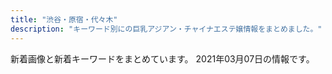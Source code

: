 ```yaml
---
title: "渋谷・原宿・代々木"
description: "キーワード別にの巨乳アジアン・チャイナエステ嬢情報をまとめました。"
---
```


新着画像と新着キーワードをまとめています。
2021年03月07日の情報です。

<DmmAffiliateIns />
<KeywordTable
  shops={
    [
    {
        "station": "JR\u6e0b\u8c37\u99c5\u897f\u53e3",
        "keywords": {
            "F": 1,
            "86": 3,
            "85": 4,
            "88": 5,
            "D": 4,
            "E": 2,
            "87": 5,
            "C": 17
        },
        "img_links": [
            "http://awaawa-fairy.work/sp/img/time.jpg",
            "http://awaawa-fairy.work/sp/img/sta17.png",
            "http://awaawa-fairy.work/sp/img/sys.jpg",
            "http://awaawa-fairy.work/sp/img/sta27.png",
            "http://awaawa-fairy.work/img/st29.png",
            "http://awaawa-fairy.work/sp/img/botton.jpg",
            "http://awaawa-fairy.work/sp/img/p-26.png",
            "http://awaawa-fairy.work/sp/img/p-15.png",
            "http://awaawa-fairy.work/sp/img/t-t.jpg",
            "http://awaawa-fairy.work/sp/img/sta29.png",
            "http://awaawa-fairy.work/sp/img/sta28.png",
            "http://awaawa-fairy.work/img/st17.png",
            "http://awaawa-fairy.work/img/sta26.png",
            "http://awaawa-fairy.work/sp/img/sta26.png",
            "http://awaawa-fairy.work/img/st15.png",
            "http://awaawa-fairy.work/img/st26.png",
            "http://awaawa-fairy.work/img/st018.png",
            "http://awaawa-fairy.work/img/sta28.png",
            "http://awaawa-fairy.work/img/nos.png",
            "http://awaawa-fairy.work/sp/img/sta22.png",
            "http://awaawa-fairy.work/sp/img/sta18.png",
            "http://awaawa-fairy.work/sp/img/p-27.png",
            "http://awaawa-fairy.work/sp/img/t-a.jpg",
            "http://awaawa-fairy.work/sp/img/pc.jpg",
            "http://awaawa-fairy.work/img/st18.png",
            "http://awaawa-fairy.work/sp/img/tit.jpg",
            "http://awaawa-fairy.work/sp/img/add.jpg",
            "http://awaawa-fairy.work/img/sta15.png",
            "http://awaawa-fairy.work/sp/img/p-29.png",
            "http://awaawa-fairy.work/img/head.png",
            "http://awaawa-fairy.work/img/sta17.png",
            "http://awaawa-fairy.work/sp/img/sta15.png",
            "http://awaawa-fairy.work/sp/img/mv.jpg",
            "http://awaawa-fairy.work/img/sta22.png",
            "http://awaawa-fairy.work/img/st4.png",
            "http://awaawa-fairy.work/sp/img/t-r.jpg",
            "http://awaawa-fairy.work/img/bottom.png",
            "http://awaawa-fairy.work/img/sta29.png",
            "http://awaawa-fairy.work/img/mo.png",
            "http://awaawa-fairy.work/img/st22.png",
            "http://awaawa-fairy.work/sp/img/t-o.jpg",
            "http://awaawa-fairy.work/sp/img/tel.jpg",
            "http://awaawa-fairy.work/sp/img/info.jpg",
            "http://awaawa-fairy.work/img/st017.png",
            "http://awaawa-fairy.work/img/st27.png",
            "http://awaawa-fairy.work/sp/img/t-s.jpg",
            "http://awaawa-fairy.work/img/sta18.png",
            "http://awaawa-fairy.work/sp/img/pic.jpg",
            "http://awaawa-fairy.work/img/st28.png",
            "http://awaawa-fairy.work/img/sta27.png",
            "http://awaawa-fairy.work/sp/img/line.jpg"
        ],
        "name": "\u6ce1\u6ce1\u30d5\u30a7\u30a2\u30ea\u30fc",
        "url": "http://awaawa-fairy.work/"
    },
    {
        "url": "http://www.ogon.work/",
        "station": "JR\u6e0b\u8c37\u99c5\u30cf\u30c1\u516c\u53e3",
        "keywords": {
            "D": 18,
            "87": 12,
            "86": 13,
            "83": 13,
            "84": 29,
            "C": 53,
            "E": 6,
            "85": 13
        },
        "img_links": [
            "http://www.ogon.work/staff/tina1.jpg",
            "http://www.ogon.work/img/bana03.jpg",
            "http://www.ogon.work/img/bana02.jpg",
            "http://www.ogon.work/staff/ayumi1.jpg",
            "http://www.ogon.work/img/contentsbottom.png",
            "http://www.ogon.work/staff/yuki1.jpg",
            "http://www.ogon.work/staff/sara1.jpg",
            "http://www.ogon.work/img/s/s_qa.png",
            "http://www.ogon.work/img/interior.jpg",
            "http://www.ogon.work/staff/ayumi2.jpg",
            "http://www.ogon.work/staff/hana1.jpg",
            "http://www.ogon.work/staff/yuki2.jpg",
            "http://www.ogon.work/img/icon/new.jpg",
            "http://www.ogon.work/staff/momo1.jpg",
            "http://www.ogon.work/staff/ayumi3.jpg"
        ],
        "name": "\u9ec4\u91d1\u6d77\u5cb8"
    },
    {
        "url": "http://kokoronosato.tyo.cm/",
        "name": "\u68ee\u306e\u9999",
        "img_links": [
            "http://kokoronosato.tyo.cm/link/8831.jpg",
            "http://kokoronosato.tyo.cm/images/themes/pink/s_staff.png",
            "http://kokoronosato.tyo.cm/images/room2.jpg",
            "http://kokoronosato.tyo.cm/images/themes/pink/s_pickup.png",
            "http://kokoronosato.tyo.cm/images/themes/pink/s_newface.png",
            "http://kokoronosato.tyo.cm/images/themes/pink/s_ranking.png",
            "http://kokoronosato.tyo.cm/images/themes/pink/r3.jpg",
            "http://kokoronosato.tyo.cm/images/room4.jpg",
            "http://kokoronosato.tyo.cm/link/88x31b.jpg",
            "http://kokoronosato.tyo.cm/images/themes/pink/s_link.png",
            "http://kokoronosato.tyo.cm/images/room3.jpg",
            "http://kokoronosato.tyo.cm/images/themes/pink/no2.png",
            "http://kokoronosato.tyo.cm/link/walker88.jpg",
            "http://kokoronosato.tyo.cm/images/room1.jpg",
            "http://kokoronosato.tyo.cm/photos/sites/15/2020/08/2020082203135850.jpg",
            "http://kokoronosato.tyo.cm/photos/sites/15/2019/07/2019072809445954.jpg",
            "http://menlog.net/link/menlog8831.jpg",
            "http://kokoronosato.tyo.cm/images/themes/pink/no1.png",
            "http://kokoronosato.tyo.cm/images/themes/pink/s_news.png",
            "http://kokoronosato.tyo.cm/photos/sites/15/2019/07/2019072809465934.jpg",
            "http://kokoronosato.tyo.cm/images/themes/pink/mobile.jpg",
            "http://kokoronosato.tyo.cm/images/themes/pink/line.png",
            "http://kokoronosato.tyo.cm/link/esthelove88-31.jpg",
            "http://kokoronosato.tyo.cm/link/massage-de_88_31.jpg",
            "http://kokoronosato.tyo.cm/photos/sites/15/2019/07/2019072809450776.jpg",
            "http://kokoronosato.tyo.cm/photos/sites/15/2020/08/2020082203150030.jpg",
            "http://kokoronosato.tyo.cm/photos/sites/15/2020/08/2020082205444313.jpg",
            "http://kokoronosato.tyo.cm/link/e0016.jpg",
            "http://kokoronosato.tyo.cm/photos/sites/15/2020/08/2020082205444661.jpg",
            "http://kokoronosato.tyo.cm/photos/sites/15/2019/07/2019072809470568.jpg",
            "http://kokoronosato.tyo.cm/photos/sites/15/2020/08/2020082205443766.jpg"
        ],
        "station": "JR\u6e0b\u8c37\u99c5\u6771\u53e3",
        "keywords": {
            "87": 8,
            "86": 12,
            "83": 4,
            "C": 19,
            "85": 4,
            "D": 24
        }
    },
    {
        "url": "http://angel.est.cm/",
        "name": "Angel",
        "img_links": [
            "http://angel.est.cm/img/footer.png",
            "http://angel.est.cm/photos/sites/23/2019/05/2019051010094797.jpg",
            "http://angel.est.cm/img/top.png",
            "http://angel.est.cm/img/r4.jpg",
            "http://angel.est.cm/photos/sites/23/2019/05/2019051010094757.jpg",
            "http://angel.est.cm/photos/sites/23/2019/05/2019051010094759.jpg",
            "http://angel.est.cm/img/r1.jpg",
            "http://angel.est.cm/img/r2.jpg",
            "http://angel.est.cm/img/r3.jpg",
            "http://angel.est.cm/photos/sites/23/2018/10/2018100318475591.jpg",
            "http://angel.est.cm/photos/sites/23/2019/11/2019110102361631.jpg",
            "http://angel.est.cm/photos/sites/23/2016/08/staff2.jpg",
            "http://angel.est.cm/photos/sites/23/2019/05/2019051010094748.jpg"
        ],
        "keywords": {
            "C": 2,
            "D": 8,
            "86": 6,
            "87": 6,
            "E": 4,
            "88": 2
        },
        "station": "JR\u6e0b\u8c37\u99c5\u5bae\u76ca\u5742\u53e3"
    },
    {
        "img_links": [
            "http://www.e-god.work/images/info.jpg",
            "http://www.e-god.work/img/koko1.jpg",
            "http://www.e-god.work/images/sys1.jpg",
            "http://www.e-god.work/images/tel.jpg",
            "http://www.e-god.work/images/2.jpg",
            "http://www.e-god.work/img/koko2.jpg",
            "http://www.e-god.work/images/line.png",
            "http://www.e-god.work/images/mobile.jpg",
            "http://www.e-god.work/images/int1.jpg",
            "http://www.e-god.work/images/1.jpg",
            "http://www.e-god.work/images/ais.jpg",
            "http://www.e-god.work/img/yuki1.jpg",
            "http://www.e-god.work/images/news.jpg",
            "http://www.e-god.work/img/eri1.jpg",
            "http://www.e-god.work/images/head.jpg",
            "http://www.e-god.work/img/zb.jpg",
            "http://www.e-god.work/images/staff_t.jpg",
            "http://www.e-god.work/images/interior_t.jpg",
            "http://www.e-god.work/images/4.jpg",
            "http://www.e-god.work/images/sys2.jpg",
            "http://www.e-god.work/images/int2.jpg"
        ],
        "url": "http://www.e-god.work/",
        "keywords": {},
        "station": "JR\u6e0b\u8c37\u99c5\u30cf\u30c1\u516c\u53e3",
        "name": "\u30b9\u30ef\u30f3"
    },
    {
        "station": "JR\u6e0b\u8c37\u99c5",
        "img_links": [
            "http://www.aixin.co.jp/images/staff/ruru2/2.jpg",
            "http://www.aixin.co.jp/images/staff/ruru2/ruru2.jpg",
            "http://www.aixin.co.jp/images/staff/aki/aki.png",
            "http://www.aixin.co.jp/images/staff/ran/ran.png",
            "http://www.aixin.co.jp/images/price/long.jpg",
            "http://www.aixin.co.jp/images/staff/eri/eri.png",
            "http://www.aixin.co.jp/images/staff/yuzu/yuzu.jpg",
            "http://www.aixin.co.jp/images/top/top.jpg",
            "http://www.aixin.co.jp/images/staff/mimi2/mimi2.png",
            "http://www.aixin.co.jp/images/staff/ruri2/ruri2.png",
            "http://www.aixin.co.jp/images/costume/2.png",
            "http://www.aixin.co.jp/images/price/tokusen.jpg",
            "http://www.aixin.co.jp/images/staff/yui2/yui2.png",
            "http://www.aixin.co.jp/images/costume/6.png",
            "http://www.aixin.co.jp/images/staff/ayaka/ayaka.jpg",
            "http://www.aixin.co.jp/images/staff/miki/miki.jpg",
            "http://www.aixin.co.jp/images/staff/akane/akane.png",
            "http://www.aixin.co.jp/images/costume/4.png",
            "http://www.aixin.co.jp/images/staff/miki/2.jpg",
            "http://www.aixin.co.jp/images/staff/miharu/miharu.png",
            "http://www.aixin.co.jp/images/wanted/wanted.png",
            "http://www.aixin.co.jp/images/staff/mika2/1.png",
            "http://www.aixin.co.jp/images/top_pic/top2.jpg",
            "http://www.aixin.co.jp/images/price/hirou.jpg",
            "http://www.aixin.co.jp/images/staff/koko/koko.png",
            "http://www.aixin.co.jp/images/staff/chiemi/1.jpg",
            "http://www.aixin.co.jp/images/staff/rara/rara.png",
            "http://www.aixin.co.jp/images/costume/1.png",
            "http://www.aixin.co.jp/images/staff/haruka2/haruka2.png",
            "http://www.aixin.co.jp/images/staff/miya/miya.jpg",
            "http://www.aixin.co.jp/images/costume/7.png",
            "http://www.aixin.co.jp/images/staff/mika2/2.png",
            "http://www.aixin.co.jp/images/staff/mika2/mika2.png",
            "http://www.aixin.co.jp/images/staff/mirai/mirai.png",
            "http://www.aixin.co.jp/images/staff/yuzu/2.jpg",
            "http://www.aixin.co.jp/images/staff/chiemi/chiemi.jpg",
            "http://www.aixin.co.jp/images/map/google.png",
            "http://www.aixin.co.jp/images/staff/miya/1.jpg",
            "http://www.aixin.co.jp/images/staff/ayaka/1.jpg",
            "http://www.aixin.co.jp/images/price/aroma.jpg",
            "http://www.aixin.co.jp/images/costume/3.png"
        ],
        "name": "\u30a2\u30a4\u30b7\u30f3",
        "keywords": {},
        "url": "http://www.aixin.co.jp/"
    },
    {
        "url": "http://www.kaede-es.club/",
        "name": "\u6953",
        "keywords": {},
        "img_links": [
            "http://www.kaede-es.club/images/nav/nav-job.jpg",
            "http://www.kaede-es.club/images/index-tiba_04.jpg",
            "http://www.kaede-es.club/images/t-off-ico.jpg",
            "http://www.kaede-es.club/psd/off2-1.jpg",
            "http://www.kaede-es.club/images/index-tiba_02.jpg",
            "http://www.kaede-es.club/images/20200928173241.png",
            "http://www.kaede-es.club/images/index-tiba_09.jpg",
            "http://www.kaede-es.club/images/shop/DSC_0086-300x199.jpg",
            "http://www.kaede-es.club/images/staff/neinei2.jpg",
            "http://www.kaede-es.club/psd/off32.jpg",
            "http://www.kaede-es.club/images/index-tiba_13.jpg",
            "http://www.kaede-es.club/images/staff/4/yuyu2.jpg",
            "http://www.kaede-es.club/images/shop/DSC_0087-221x300.jpg",
            "http://www.kaede-es.club/images/staff/2/7.jpg",
            "http://www.kaede-es.club/images/nav/nav-staff.jpg",
            "http://www.kaede-es.club/images/staff/2/miki.jpg",
            "http://www.kaede-es.club/images/staff/2/momo.jpg",
            "http://www.kaede-es.club/images/staff/2/nana.jpg",
            "http://www.kaede-es.club/images/nav/nav-sys.jpg",
            "http://www.kaede-es.club/images/index-tiba_10.jpg",
            "http://www.kaede-es.club/images/staff/4/sati.jpg",
            "http://www.kaede-es.club/css/2.jpeg",
            "http://www.kaede-es.club/images/staff/miki.jpg",
            "http://www.kaede-es.club/images/shop/DSC_0998-199x300.jpg",
            "http://www.kaede-es.club/images/staff/6.jpg"
        ],
        "station": "JR\u4ee3\u3005\u6728\u99c5"
    },
    {
        "station": "JR\u6e0b\u8c37\u99c5\u30cf\u30c1\u516c\u53e3",
        "url": "http://www.sarara-es.xyz",
        "keywords": {
            "86": 2,
            "D": 3,
            "85": 3,
            "87": 1,
            "C": 3
        },
        "name": "Honey",
        "img_links": [
            "http://www.sarara-es.xyz/images/shop/shop01.jpg",
            "http://www.sarara-es.xyz/images/shop/shop03.jpg",
            "http://www.sarara-es.xyz/images/s_staff.png",
            "http://www.sarara-es.xyz/images/end.png",
            "http://www.sarara-es.xyz/images/r4.jpg",
            "http://www.sarara-es.xyz/files/005.jpg",
            "http://www.sarara-es.xyz/files/001.jpg",
            "http://www.sarara-es.xyz/images/pick.png",
            "http://www.sarara-es.xyz/images/news.png",
            "http://www.sarara-es.xyz/images/bj2.jpg",
            "http://www.sarara-es.xyz/images/face.png",
            "http://www.sarara-es.xyz/images/r5.jpg",
            "http://www.sarara-es.xyz/images/shop/shop02.jpg",
            "http://www.sarara-es.xyz/images/r2.jpg",
            "http://www.sarara-es.xyz/files/006.jpg",
            "http://www.sarara-es.xyz/files/002.jpg",
            "http://www.sarara-es.xyz/files/003.jpg",
            "http://www.sarara-es.xyz/images/shop/shop04.jpg",
            "http://www.sarara-es.xyz/files/004.jpg",
            "http://www.sarara-es.xyz/images/r1.jpg",
            "http://www.sarara-es.xyz/images/top.png",
            "http://www.sarara-es.xyz/images/s_link.png"
        ]
    }
]
}
/>
<DmmAffiliateScript />
